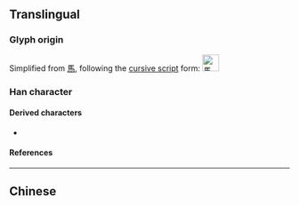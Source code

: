 {{also|ㄢ|馬}}
{{character info}}
==Translingual==
{{stroke order}}
{{stroke order|type=animate}}

===Glyph origin===
Simplified from [[馬]], following the [[w:Cursive script (East Asia)|cursive script]] form:
[[Image:馬-caoshu.svg|30px|馬]]

===Han character===
{{Han char|rn=187|rad=马|as=00|sn=3|four=|canj=NVSM,NLVM,NPM|ids=⿹⿱㇇㇉一}}

====Derived characters====
* {{l|mul|[[闯]], [[骂]], [[㐷]], [[冯]], [[吗]], [[妈]], [[杩]], [[玛]], [[犸]], [[码]], [[祃]], [[蚂]], [[𨰾]], [[𬏜]]}}

====References====
{{Han ref|kx=1447.241|hdz=74539.020|uh=9A6C}}

----

==Chinese==
{{zh-see|馬}}

[[Category:CJKV radicals| ]]
